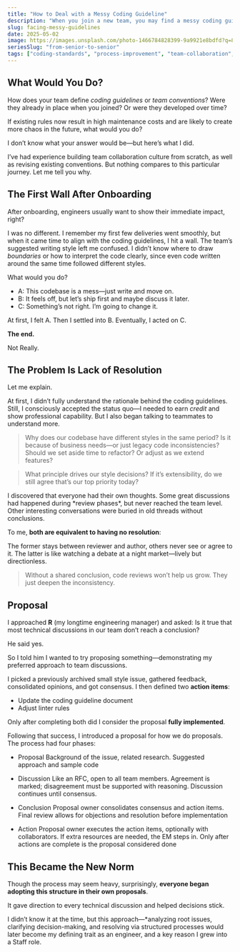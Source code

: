 ```yaml
---
title: "How to Deal with a Messy Coding Guideline"
description: "When you join a new team, you may find a messy coding guideline. What would you do?"
slug: facing-messy-guidelines
date: 2025-05-02
image: https://images.unsplash.com/photo-1466784828399-9a9921e8bdfd?q=80&w=1470&auto=format&fit=crop&ixlib=rb-4.1.0&ixid=M3wxMjA3fDB8MHxwaG90by1wYWdlfHx8fGVufDB8fHx8fA%3D%3D
seriesSlug: "from-senior-to-senior"
tags: ["coding-standards", "process-improvement", "team-collaboration", "decision-making", "rfc", "code-quality"]
---
```


## What Would You Do?

How does your team define *coding guidelines* or *team conventions*? Were they already in place when you joined? Or were they developed over time?

If existing rules now result in high maintenance costs and are likely to create more chaos in the future, what would you do?

I don’t know what your answer would be—but here’s what I did.

I’ve had experience building team collaboration culture from scratch, as well as revising existing conventions. But nothing compares to this particular journey. Let me tell you why.

## The First Wall After Onboarding

After onboarding, engineers usually want to show their immediate impact, right?

I was no different. I remember my first few deliveries went smoothly, but when it came time to align with the coding guidelines, I hit a wall. The team’s suggested writing style left me confused. I didn’t know where to draw *boundaries* or how to interpret the code clearly, since even code written around the same time followed different styles.

What would you do?

* A: This codebase is a mess—just write and move on.
* B: It feels off, but let’s ship first and maybe discuss it later.
* C: Something’s not right. I’m going to change it.

At first, I felt A. Then I settled into B. Eventually, I acted on C.

**The end.**

Not Really.


## The Problem Is Lack of Resolution

Let me explain.

At first, I didn’t fully understand the rationale behind the coding guidelines. Still, I consciously accepted the status quo—I needed to earn *credit* and show professional capability. But I also began talking to teammates to understand more.

<Spacer />

> Why does our codebase have different styles in the same period?
> Is it because of business needs—or just legacy code inconsistencies?
> Should we set aside time to refactor? Or adjust as we extend features?

> What principle drives our style decisions?
> If it’s extensibility, do we still agree that’s our top priority today?

<Spacer />
I discovered that everyone had their own thoughts. Some great discussions had happened during *review phases*, but never reached the team level. Other interesting conversations were buried in old threads without conclusions.

To me, **both are equivalent to having no resolution**:

The former stays between reviewer and author, others never see or agree to it.
The latter is like watching a debate at a night market—lively but directionless.

> Without a shared conclusion, code reviews won’t help us grow. They just deepen the inconsistency.

## Proposal

I approached **R** (my longtime engineering manager) and asked:
Is it true that most technical discussions in our team don’t reach a conclusion?

He said yes.

So I told him I wanted to try proposing something—demonstrating my preferred approach to team discussions.

I picked a previously archived small style issue, gathered feedback, consolidated opinions, and got consensus.
I then defined two **action items**:

- Update the coding guideline document
- Adjust linter rules

Only after completing both did I consider the proposal **fully implemented**.

<Spacer />

Following that success, I introduced a proposal for how we do proposals. 
The process had four phases:

- Proposal
Background of the issue, related research. Suggested approach and sample code

- Discussion
Like an RFC, open to all team members. Agreement is marked; disagreement must be supported with reasoning. Discussion continues until consensus.

- Conclusion
Proposal owner consolidates consensus and action items. Final review allows for objections and resolution before implementation

- Action
Proposal owner executes the action items, optionally with collaborators. If extra resources are needed, the EM steps in. Only after actions are complete is the proposal considered done

## This Became the New Norm

Though the process may seem heavy, surprisingly, **everyone began adopting this structure in their own proposals**.

It gave direction to every technical discussion and helped decisions stick.

I didn’t know it at the time, but this approach—*analyzing root issues, clarifying decision-making, and resolving via structured processes would later become my defining trait as an engineer, and a key reason I grew into a Staff role.
